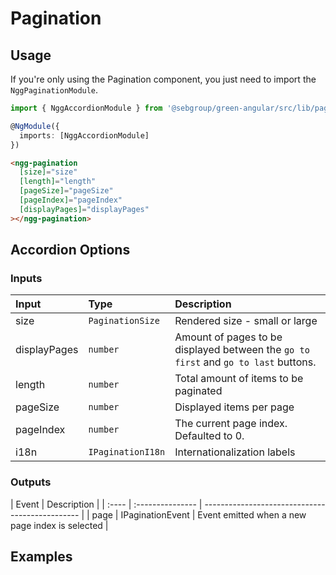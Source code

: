 
<style>{`
    div[id^=story--] > div{
        height: auto !important;
    }
`}</style>

# Pagination

## Usage

If you're only using the Pagination component, you just need to import the `NggPaginationModule`.

```typescript
import { NggAccordionModule } from '@sebgroup/green-angular/src/lib/pagination'

@NgModule({
  imports: [NggAccordionModule]
})
```

```html
<ngg-pagination
  [size]="size"
  [length]="length"
  [pageSize]="pageSize"
  [pageIndex]="pageIndex"
  [displayPages]="displayPages"
></ngg-pagination>
```

## Accordion Options

### Inputs

| Input        | Type              | Description                                                                         |
| :----------- | :---------------- | :---------------------------------------------------------------------------------- |
| size         | `PaginationSize`  | Rendered size - small or large                                                      |
| displayPages | `number`          | Amount of pages to be displayed between the `go to first` and `go to last` buttons. |
| length       | `number`          | Total amount of items to be paginated                                               |
| pageSize     | `number`          | Displayed items per page                                                            |
| pageIndex    | `number`          | The current page index. Defaulted to 0.                                             |
| i18n         | `IPaginationI18n` | Internationalization labels                                                         |

### Outputs

| Event | Description      |
| :---- | :--------------- | ----------------------------------------------- |
| page  | IPaginationEvent | Event emitted when a new page index is selected |

## Examples

<Canvas>
  <Story id="components-navigation-pagination--default" />
</Canvas>
